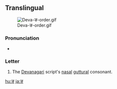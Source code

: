 {{also|ड|ड़|इ}}
==Translingual==
[[File:Deva-ङ-order.gif|thumb]]

===Pronunciation===
* {{IPA|/ŋə/|lang=mul}} {{i|may vary by language}}

===Letter===
{{mul-deva|ṅa}}

# The [[Devanagari]] script's [[nasal]] [[guttural]] consonant.

[[hu:ङ]]
[[ja:ङ]]